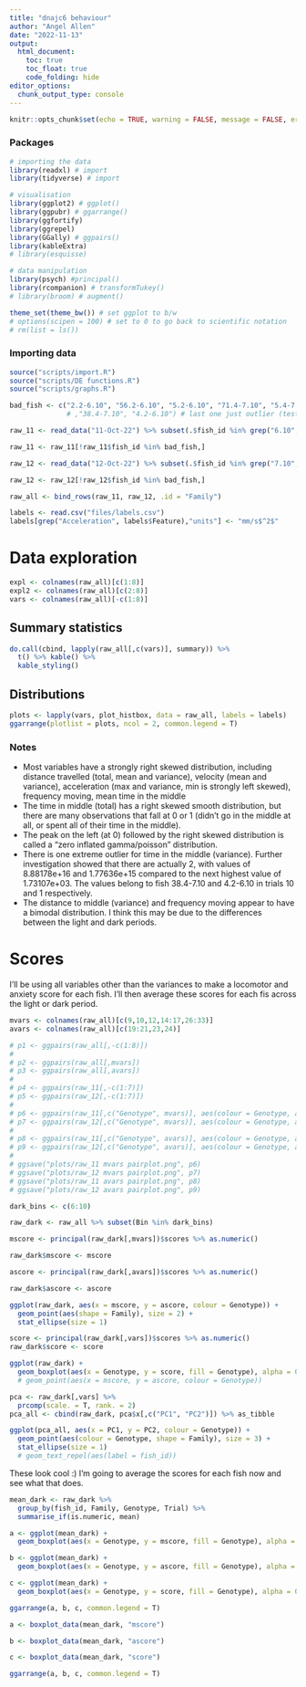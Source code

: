```yaml
---
title: "dnajc6 behaviour"
author: "Angel Allen"
date: "2022-11-13"
output:
  html_document:
    toc: true
    toc_float: true
    code_folding: hide
editor_options: 
  chunk_output_type: console
---
```


```r
knitr::opts_chunk$set(echo = TRUE, warning = FALSE, message = FALSE, error = FALSE)
```

### Packages

```r
# importing the data
library(readxl) # import
library(tidyverse) # import

# visualisation
library(ggplot2) # ggplot()
library(ggpubr) # ggarrange()
library(ggfortify)
library(ggrepel)
library(GGally) # ggpairs()
library(kableExtra)
# library(esquisse)

# data manipulation
library(psych) #principal()
library(rcompanion) # transformTukey()
# library(broom) # augment()

theme_set(theme_bw()) # set ggplot to b/w
# options(scipen = 100) # set to 0 to go back to scientific notation
# rm(list = ls())
```

### Importing data

```r
source("scripts/import.R")
source("scripts/DE functions.R")
source("scripts/graphs.R")

bad_fish <- c("2.2-6.10", "56.2-6.10", "5.2-6.10", "71.4-7.10", "5.4-7.10")
              # ,"38.4-7.10", "4.2-6.10") # last one just outlier (testing)

raw_11 <- read_data("11-Oct-22") %>% subset(.$fish_id %in% grep("6.10", .$fish_id, value = T))

raw_11 <- raw_11[!raw_11$fish_id %in% bad_fish,]

raw_12 <- read_data("12-Oct-22") %>% subset(.$fish_id %in% grep("7.10", .$fish_id, value = T))

raw_12 <- raw_12[!raw_12$fish_id %in% bad_fish,]

raw_all <- bind_rows(raw_11, raw_12, .id = "Family")
```

```r
labels <- read.csv("files/labels.csv")
labels[grep("Acceleration", labels$Feature),"units"] <- "mm/s$^2$"
```

# Data exploration

```r
expl <- colnames(raw_all)[c(1:8)]
expl2 <- colnames(raw_all)[c(2:8)]
vars <- colnames(raw_all)[-c(1:8)]
```

## Summary statistics

```r
do.call(cbind, lapply(raw_all[,c(vars)], summary)) %>%
  t() %>% kable() %>%
  kable_styling()
```

## Distributions

```r
plots <- lapply(vars, plot_histbox, data = raw_all, labels = labels)
ggarrange(plotlist = plots, ncol = 2, common.legend = T)
```

### Notes

* Most variables have a strongly right skewed distribution, including distance travelled (total, mean and variance), velocity (mean and variance), acceleration (max and variance, min is strongly left skewed), frequency moving, mean time in the middle
* The time in middle (total) has a right skewed smooth distribution, but there are many observations that fall at 0 or 1 (didn't go in the middle at all, or spent all of their time in the middle).
* The peak on the left (at 0) followed by the right skewed distribution is called a "zero inflated gamma/poisson" distribution.
* There is one extreme outlier for time in the middle (variance). Further investigation showed that there are actually 2, with values of 8.88178e+16 and 1.77636e+15 compared to the next highest value of 1.73107e+03. The values belong to fish 38.4-7.10 and 4.2-6.10 in trials 10 and 1 respectively.
* The distance to middle (variance) and frequency moving appear to have a bimodal distribution. I think this may be due to the differences between the light and dark periods.

# Scores

I'll be using all variables other than the variances to make a locomotor and anxiety score for each fish. I'll then average these scores for each fis across the light or dark period.

```r
mvars <- colnames(raw_all)[c(9,10,12,14:17,26:33)]
avars <- colnames(raw_all)[c(19:21,23,24)]
```

```r
# p1 <- ggpairs(raw_all[,-c(1:8)])
# 
# p2 <- ggpairs(raw_all[,mvars])
# p3 <- ggpairs(raw_all[,avars])
# 
# p4 <- ggpairs(raw_11[,-c(1:7)])
# p5 <- ggpairs(raw_12[,-c(1:7)])
# 
# p6 <- ggpairs(raw_11[,c("Genotype", mvars)], aes(colour = Genotype, alpha = 0.5))
# p7 <- ggpairs(raw_12[,c("Genotype", mvars)], aes(colour = Genotype, alpha = 0.5))
# 
# p8 <- ggpairs(raw_11[,c("Genotype", avars)], aes(colour = Genotype, alpha = 0.5))
# p9 <- ggpairs(raw_12[,c("Genotype", avars)], aes(colour = Genotype, alpha = 0.5))
# 
# ggsave("plots/raw_11 mvars pairplot.png", p6)
# ggsave("plots/raw_12 mvars pairplot.png", p7)
# ggsave("plots/raw_11 avars pairplot.png", p8)
# ggsave("plots/raw_12 avars pairplot.png", p9)
```

```r
dark_bins <- c(6:10)

raw_dark <- raw_all %>% subset(Bin %in% dark_bins)
```

```r
mscore <- principal(raw_dark[,mvars])$scores %>% as.numeric()

raw_dark$mscore <- mscore
```

```r
ascore <- principal(raw_dark[,avars])$scores %>% as.numeric()

raw_dark$ascore <- ascore
```

```r
ggplot(raw_dark, aes(x = mscore, y = ascore, colour = Genotype)) +
  geom_point(aes(shape = Family), size = 2) +
  stat_ellipse(size = 1)
```

```r
score <- principal(raw_dark[,vars])$scores %>% as.numeric()
raw_dark$score <- score

ggplot(raw_dark) +
  geom_boxplot(aes(x = Genotype, y = score, fill = Genotype), alpha = 0.5)
  # geom_point(aes(x = mscore, y = ascore, colour = Genotype))
```

```r
pca <- raw_dark[,vars] %>%
  prcomp(scale. = T, rank. = 2)
pca_all <- cbind(raw_dark, pca$x[,c("PC1", "PC2")]) %>% as_tibble

ggplot(pca_all, aes(x = PC1, y = PC2, colour = Genotype)) +
  geom_point(aes(colour = Genotype, shape = Family), size = 3) +
  stat_ellipse(size = 1)
  # geom_text_repel(aes(label = fish_id))
```

These look cool :)
I'm going to average the scores for each fish now and see what that does.

```r
mean_dark <- raw_dark %>%
  group_by(fish_id, Family, Genotype, Trial) %>%
  summarise_if(is.numeric, mean)
```

```r
a <- ggplot(mean_dark) +
  geom_boxplot(aes(x = Genotype, y = mscore, fill = Genotype), alpha = 0.5)

b <- ggplot(mean_dark) +
  geom_boxplot(aes(x = Genotype, y = ascore, fill = Genotype), alpha = 0.5)

c <- ggplot(mean_dark) +
  geom_boxplot(aes(x = Genotype, y = score, fill = Genotype), alpha = 0.5)

ggarrange(a, b, c, common.legend = T)
```

```r
a <- boxplot_data(mean_dark, "mscore")

b <- boxplot_data(mean_dark, "ascore")

c <- boxplot_data(mean_dark, "score")

ggarrange(a, b, c, common.legend = T)
```




